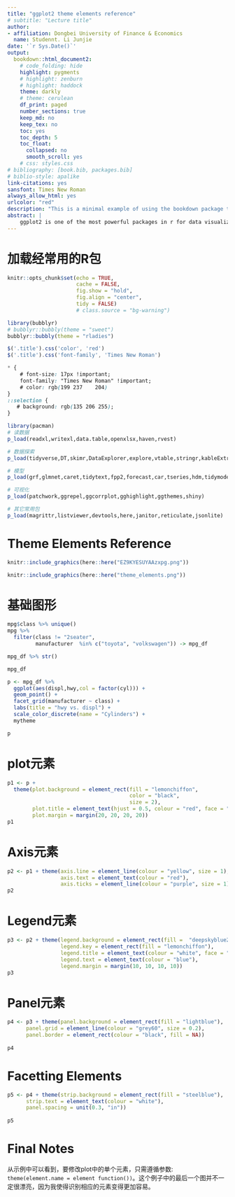 ```yaml
--- 
title: "ggplot2 theme elements reference"
# subtitle: "Lecture title"
author:
- affiliation: Dongbei University of Finance & Economics
  name: Studennt. Li Junjie
date: '`r Sys.Date()`'
output:
  bookdown::html_document2:
    # code_folding: hide
    highlight: pygments
    # highlight: zenburn
    # highlight: haddock
    theme: darkly
    # theme: cerulean
    df_print: paged	
    number_sections: true
    keep_md: no
    keep_tex: no
    toc: yes
    toc_depth: 5
    toc_float:
      collapsed: no
      smooth_scroll: yes
    # css: styles.css
# bibliography: [book.bib, packages.bib]
# biblio-style: apalike
link-citations: yes
sansfont: Times New Roman
always_allow_html: yes
urlcolor: "red"
description: "This is a minimal example of using the bookdown package to write a book. The output format for this example is bookdown::gitbook."
abstract: |
    ggplot2 is one of the most powerful packages in r for data visualizations and it is essential to master the underlying grammar of graphics to fully utilize its power. While the theming system of ggplot2 allows you to customize the appearance of the plot according to our needs in practice, it is always a frustration to identify the elements on the plot you want to change as you may find it difficult to remember the element names and their corresponding functions to modify, at least this is the case for me.
---
```


# 加载经常用的R包

```r
knitr::opts_chunk$set(echo = TRUE,
                      cache = FALSE,
                      fig.show = "hold",
                      fig.align = "center",
                      tidy = FALSE)
                      # class.source = "bg-warning")
```

```r
library(bubblyr)
# bubblyr::bubbly(theme = "sweet")
bubblyr::bubbly(theme = "rladies")
```

```js
$('.title').css('color', 'red')
$('.title').css('font-family', 'Times New Roman')
```

```css
* {
    # font-size: 17px !important;
    font-family: "Times New Roman" !important;
    # color: rgb(199 237	204)
}
::selection {
   # background: rgb(135 206 255);
}
```

```r
library(pacman)
# 读数据
p_load(readxl,writexl,data.table,openxlsx,haven,rvest)
```

```r
# 数据探索
p_load(tidyverse,DT,skimr,DataExplorer,explore,vtable,stringr,kableExtra,lubridate)
```

```r
# 模型
p_load(grf,glmnet,caret,tidytext,fpp2,forecast,car,tseries,hdm,tidymodels,broom)
```

```r
# 可视化
p_load(patchwork,ggrepel,ggcorrplot,gghighlight,ggthemes,shiny)
```

```r
# 其它常用包
p_load(magrittr,listviewer,devtools,here,janitor,reticulate,jsonlite)
```

# Theme Elements Reference

```r
knitr::include_graphics(here::here("EZ9KYESUYAAzxpg.png"))
```

```r
knitr::include_graphics(here::here("theme_elements.png"))
```

# 基础图形

```r
mpg$class %>% unique()
mpg %>% 
  filter(class != "2seater",
         manufacturer  %in% c("toyota", "volkswagen")) -> mpg_df
```

```r
mpg_df %>% str()
```

```r
mpg_df
```

```r
p <- mpg_df %>% 
  ggplot(aes(displ,hwy,col = factor(cyl))) +
  geom_point() +
  facet_grid(manufacturer ~ class) +
  labs(title = "hwy vs. displ") +
  scale_color_discrete(name = "Cylinders") +
  mytheme

p 
```

# plot元素

```r
p1 <- p + 
  theme(plot.background = element_rect(fill = "lemonchiffon",
                                       color = "black",
                                       size = 2),
        plot.title = element_text(hjust = 0.5, colour = "red", face = "bold"),
        plot.margin = margin(20, 20, 20, 20))
p1
```

# Axis元素

```r
p2 <- p1 + theme(axis.line = element_line(colour = "yellow", size = 1),
                 axis.text = element_text(colour = "red"),
                 axis.ticks = element_line(colour = "purple", size = 1))
p2
```

# Legend元素

```r
p3 <- p2 + theme(legend.background = element_rect(fill =  "deepskyblue2"),
                 legend.key = element_rect(fill = "lemonchiffon"),
                 legend.title = element_text(colour = "white", face = "bold"),
                 legend.text = element_text(colour = "blue"),
                 legend.margin = margin(10, 10, 10, 10))
p3
```

# Panel元素

```r
p4 <- p3 + theme(panel.background = element_rect(fill = "lightblue"),
      panel.grid = element_line(colour = "grey60", size = 0.2),
      panel.border = element_rect(colour = "black", fill = NA))
 
p4
```

# Facetting Elements

```r
p5 <- p4 + theme(strip.background = element_rect(fill = "steelblue"),
      strip.text = element_text(colour = "white"),
      panel.spacing = unit(0.3, "in"))
 
p5
```

# Final Notes

从示例中可以看到，要修改plot中的单个元素，只需遵循参数: `theme(element.name = element function())`。这个例子中的最后一个图并不一定很漂亮，因为我使得识别相应的元素变得更加容易。

